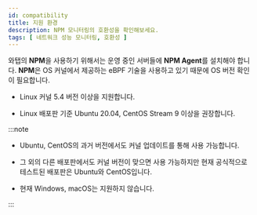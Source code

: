 ```yaml
---
id: compatibility
title: 지원 환경
description: NPM 모니터링의 호환성을 확인해보세요.
tags: [ 네트워크 성능 모니터링, 호환성 ]
---
```


와탭의 **NPM**을 사용하기 위해서는 운영 중인 서버들에 **NPM Agent**를 설치해야 합니다. **NPM**은 OS 커널에서 제공하는 eBPF 기술을 사용하고 있기 때문에 OS 버전 확인이 필요합니다.

* Linux 커널 5.4 버전 이상을 지원합니다.

* Linux 배포판 기준 Ubuntu 20.04, CentOS Stream 9 이상을 권장합니다.

:::note

* Ubuntu, CentOS의 과거 버전에서도 커널 업데이트를 통해 사용 가능합니다.

* 그 외의 다른 배포판에서도 커널 버전이 맞으면 사용 가능하지만 현재 공식적으로 테스트된 배포판은 Ubuntu와 CentOS입니다.

* 현재 Windows, macOS는 지원하지 않습니다.

:::